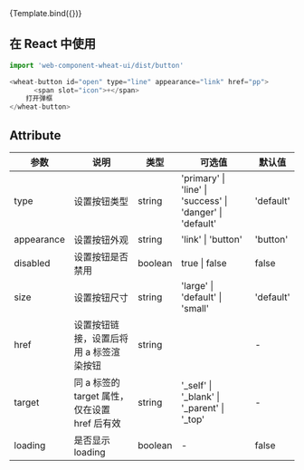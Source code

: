 



<Meta title="Example/Button" />


<Canvas>
  <Story name="Unchecked" args={{ 
      label: 'Unchecked'
    }}>
    {Template.bind({})}
   </Story>
</Canvas>


## 在 React 中使用
```js
import 'web-component-wheat-ui/dist/button'

<wheat-button id="open" type="line" appearance="link" href="pp">
      <span slot="icon">+</span>
    打开弹框
</wheat-button>
```
## Attribute

| 参数       | 说明                                          | 类型    | 可选值                                                    | 默认值    |
| ---------- | --------------------------------------------- | ------- | --------------------------------------------------------- | --------- |
| type       | 设置按钮类型                                  | string  | 'primary' \| 'line' \| 'success' \| 'danger' \| 'default' | 'default' |
| appearance | 设置按钮外观                                  | string  | 'link' \| 'button'                                        | 'button'  |
| disabled   | 设置按钮是否禁用                              | boolean | true \| false                                             | false     |
| size       | 设置按钮尺寸                                  | string  | 'large' \| 'default' \| 'small'                           | 'default' |
| href       | 设置按钮链接，设置后将用 a 标签渲染按钮       | string  | ︎                                                         | -         |
| target     | 同 a 标签的 target 属性，仅在设置 href 后有效 | string  | ︎'\_self' \| '\_blank' \| '\_parent' \| '\_top'           | -         |
| loading    | 是否显示 loading                              | boolean | ︎-                                                        | false     |


